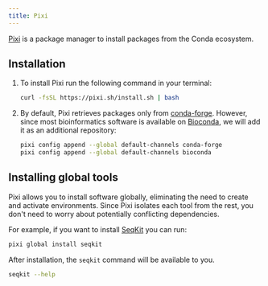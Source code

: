 ```yaml
---
title: Pixi
---
```



[Pixi](https://pixi.sh/) is a package manager to install packages from the Conda ecosystem.

## Installation

<Steps>

1. To install Pixi run the following command in your terminal:

    ```sh
    curl -fsSL https://pixi.sh/install.sh | bash
    ```

2. By default, Pixi retrieves packages only from [conda-forge](https://conda-forge.org/). However, since most bioinformatics software is available on [Bioconda](https://bioconda.github.io/), we will add it as an additional repository:

    ```sh
    pixi config append --global default-channels conda-forge
    pixi config append --global default-channels bioconda
    ```

</Steps>

## Installing global tools

Pixi allows you to install software globally, eliminating the need to create and activate environments. Since Pixi isolates each tool from the rest, you don't need to worry about potentially conflicting dependencies.

For example, if you want to install [SeqKit](https://github.com/shenwei356/seqkit) you can run:

```sh
pixi global install seqkit
```

After installation, the `seqkit` command will be available to you.

```sh
seqkit --help
```

